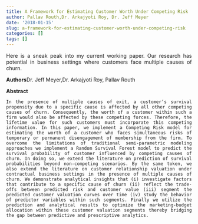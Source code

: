 ```yaml
---
title: A Framework for Estimating Customer Worth Under Competing Risk
author: Pallav Routh,Dr. Arkajyoti Roy, Dr. Jeff Meyer
date: '2018-01-15'
slug: a-framework-for-estimating-customer-worth-under-competing-risk
categories: []
tags: []
---
```


<style>
body {
text-align: justify}
</style>

Here is a sneak peak into my current working paper. Our research has potential in business settings where customers face multiple causes of churn.

**Authors**Dr. Jeff Meyer,Dr. Arkajyoti Roy, Pallav Routh


**Abstract**

	In the presence of multiple causes of exit, a customer’s survival propensity due to a specific cause is affected by all other competing causes of churn. Consequently, the worth of a customer within such a firm would also be affected by these competing forces. Therefore, the lifetime value for such customers must incorporate this competing information. In this paper, we implement a Competing Risk model for estimating the worth of a customer who faces simultaneous risks of temporary or permanent disengagement of membership from the firm. To overcome the limitations of traditional semi-parametric modeling approaches we implement a Random Survival Forest model to predict the survival probability of customer influenced by competing causes of churn. In doing so, we extend the literature on prediction of survival probabilities beyond non-competing scenarios. By the same token, we also extend the literature on customer relationship valuation under contractual business settings in the presence of multiple causes of churn. We demonstrate analytical insights that (i) investigate factors that contribute to a specific cause of churn (ii) reflect the trade-offs between predicted risk and customer value (iii) segment the predicted customer valuation curves over time (iv) study the behavior of predictor variables within such segments. Finally we utilize the prediction and analytical results to optimize the marketing-budget allocation within these customer valuation segments thereby bridging the gap between predictive and prescriptive analytics.